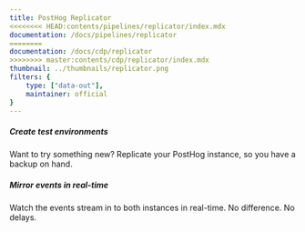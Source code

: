 ```yaml
---
title: PostHog Replicator
<<<<<<<< HEAD:contents/pipelines/replicator/index.mdx
documentation: /docs/pipelines/replicator
========
documentation: /docs/cdp/replicator
>>>>>>>> master:contents/cdp/replicator/index.mdx
thumbnail: ../thumbnails/replicator.png
filters: {
    type: ["data-out"],
    maintainer: official
}
---
```


<Section
    divider={false}
    title="Upgrading, archiving or mirroring? This app helps you replicate your PostHog instance with ease."
    size="full"
    cols={2}
>
    <div>
        <h5>Create test environments</h5>
        <p>Want to try something new? Replicate your PostHog instance, so you have a backup on hand.</p>
    </div>
    <div>
        <h5>Mirror events in real-time</h5>
        <p>Watch the events stream in to both instances in real-time. No difference. No delays.</p>
    </div>

</Section>

<Documentation />